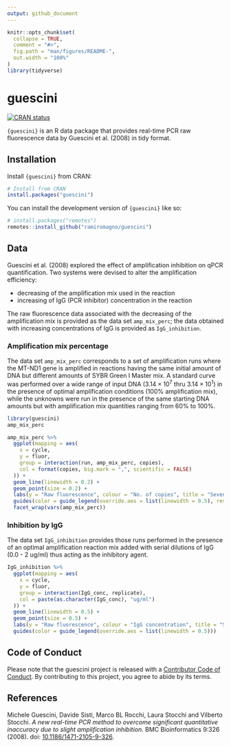 ```yaml
---
output: github_document
---
```


<!-- README.md is generated from README.Rmd. Please edit that file -->

```r
knitr::opts_chunk$set(
  collapse = TRUE,
  comment = "#>",
  fig.path = "man/figures/README-",
  out.width = "100%"
)
library(tidyverse)
```

# guescini

<!-- badges: start -->
[![CRAN status](https://www.r-pkg.org/badges/version/guescini)](https://CRAN.R-project.org/package=guescini)
<!-- badges: end -->

`{guescini}` is an R data package that provides real-time PCR raw fluorescence
data by Guescini et al. (2008) in tidy format.

## Installation

Install `{guescini}` from CRAN:

``` r
# Install from CRAN
install.packages("guescini")
```

You can install the development version of `{guescini}` like so:

``` r
# install.packages("remotes")
remotes::install_github("ramiromagno/guescini")
```

## Data

Guescini et al. (2008) explored the effect of amplification inhibition on
qPCR quantification. Two systems were devised to alter the amplification
efficiency:

- decreasing of the amplification mix used in the reaction
- increasing of IgG (PCR inhibitor) concentration in the reaction

The raw fluorescence data associated with the decreasing of the amplification
mix is provided as the data set `amp_mix_perc`; the data obtained with
increasing concentrations of IgG is provided as `IgG_inhibition`.

### Amplification mix percentage

The data set `amp_mix_perc` corresponds to a set of amplification runs where the
MT-ND1 gene is amplified in reactions having the same initial amount of DNA but
different amounts of SYBR Green I Master mix. A standard curve was performed
over a wide range of input DNA ($3.14 \times 10^7\ \text{thru}\ 3.14 \times
10^1$) in the presence of optimal amplification conditions (100% amplification
mix), while the unknowns were run in the presence of the same starting DNA
amounts but with amplification mix quantities ranging from 60% to 100%.

```r
library(guescini)
amp_mix_perc

amp_mix_perc %>%
  ggplot(mapping = aes(
    x = cycle,
    y = fluor,
    group = interaction(run, amp_mix_perc, copies),
    col = format(copies, big.mark = ",", scientific = FALSE)
  )) +
  geom_line(linewidth = 0.2) +
  geom_point(size = 0.2) +
  labs(y = "Raw fluorescence", colour = "No. of copies", title = "Seven-point 10-fold dilution series amplification mix percentage") +
  guides(color = guide_legend(override.aes = list(linewidth = 0.5), reverse = TRUE)) +
  facet_wrap(vars(amp_mix_perc))
```

### Inhibition by IgG

The data set `IgG_inhibition` provides those runs performed in the presence of
an optimal amplification reaction mix added with serial dilutions of IgG (0.0 -
2 ug/ml) thus acting as the inhibitory agent.

```r
IgG_inhibition %>%
  ggplot(mapping = aes(
    x = cycle,
    y = fluor,
    group = interaction(IgG_conc, replicate),
    col = paste(as.character(IgG_conc), "ug/ml")
  )) +
  geom_line(linewidth = 0.5) +
  geom_point(size = 0.5) +
  labs(y = "Raw fluorescence", colour = "IgG concentration", title = "Serial dilutions of IgG (PCR inhibitor)") +
  guides(color = guide_legend(override.aes = list(linewidth = 0.5)))
```

## Code of Conduct
  
Please note that the guescini project is released with a [Contributor Code of
Conduct](https://contributor-covenant.org/version/2/1/CODE_OF_CONDUCT.html). By
contributing to this project, you agree to abide by its terms.

## References

Michele Guescini, Davide Sisti, Marco BL Rocchi, Laura Stocchi and Vilberto Stocchi. _A new real-time PCR method to overcome significant quantitative inaccuracy due to slight amplification inhibition_. BMC Bioinformatics 9:326 (2008). doi: [10.1186/1471-2105-9-326](https://doi.org/10.1186/1471-2105-9-326).
